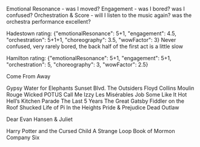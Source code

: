 Emotional Resonance - was I moved?
Engagement - was I bored? was I confused?
Orchestration & Score - will I listen to the music again? was the orchestra performance excellent?

Hadestown
rating: {"emotionalResonance": 5+1, "engagement": 4.5, "orchestration": 5+1+1, "choreography": 3.5, "wowFactor": 3}
Never confused, very rarely bored, the back half of the first act is a little slow

Hamilton
rating: {"emotionalResonance": 5+1, "engagement": 5+1, "orchestration": 5, "choreography": 3, "wowFactor": 2.5}

Come From Away

Gypsy
Water for Elephants
Sunset Blvd.
The Outsiders
Floyd Collins
Moulin Rouge
Wicked
POTUS
Call Me Izzy
Les Misérables
Job
Some Like It Hot
Hell’s Kitchen
Parade
The Last 5 Years
The Great Gatsby
Fiddler on the Roof
Shucked
Life of Pi
In the Heights
Pride & Prejudice
Dead Outlaw

Dear Evan Hansen
& Juliet

Harry Potter and the Cursed Child
A Strange Loop
Book of Mormon
Company
Six